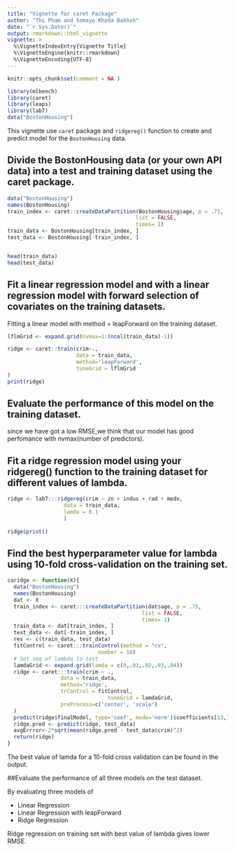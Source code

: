 ```yaml
---
title: "Vignette for caret Package"
author: "Thi Pham and Somaya Khoda Bakhsh"
date: "`r Sys.Date()`"
output: rmarkdown::html_vignette
vignette: >
  %\VignetteIndexEntry{Vignette Title}
  %\VignetteEngine{knitr::rmarkdown}
  %\VignetteEncoding{UTF-8}
---
```


```r
knitr::opts_chunk$set(comment = NA )
```

```r
library(mlbench)
library(caret)
library(leaps)
library(lab7)
data("BostonHousing")
```

This vignette use `caret` package and `ridgereg()` function to create and predict model for the `BostonHousing` data.

## Divide the BostonHousing data (or your own API data) into a test and training dataset using the caret package.

```r
data("BostonHousing")
names(BostonHousing)
train_index <- caret::createDataPartition(BostonHousing$age, p = .75,
                                         list = FALSE,
                                         times= 1)
train_data <- BostonHousing[train_index, ]
test_data <- BostonHousing[-train_index, ]


head(train_data)
head(test_data)
```


## Fit a linear regression model and with a linear regression model with forward selection of covariates on the training datasets.   

Fitting a linear model with method = leapForward on the training dataset.

```r
lflmGrid <- expand.grid(nvmax=1:(ncol(train_data)-1))

ridge <- caret::train(crim~.,
                      data = train_data,
                      method='leapForward',
                      tuneGrid = lflmGrid
)
print(ridge)
```

## Evaluate the performance of this model on the training dataset.

since we have got a low RMSE,we think that our model has good perfomance with nvmax(number of predictors).    


## Fit a ridge regression model using your ridgereg() function to the training dataset for different values of lambda.

```r
ridge <- lab7:::ridgereg(crim ~ zn + indus + rad + medv,
                  data = train_data,
                  lamda = 0.1 
                  )
              
ridge$print()
```

## Find the best hyperparameter value for lambda using 10-fold cross-validation on the training set.  

```r
caridge <- function(X){
  data("BostonHousing")
  names(BostonHousing)
  dat <- X
  train_index <- caret:::createDataPartition(dat$age, p = .75,
                                           list = FALSE,
                                           times= 1)
  train_data <- dat[train_index, ]
  test_data <- dat[-train_index, ]
  res <- c(train_data, test_data)
  fitControl <- caret:::trainControl(method = "cv",
                             number = 10)
  # Set seq of lambda to test
  lamdaGrid <- expand.grid(lamda = c(0,.01,.02,.03,.04))
  ridge <- caret:::train(crim ~ .,
                 data = train_data,
                 method='ridge',
                 trControl = fitControl,
                                tuneGrid = lamdaGrid,
                 preProcess=c('center', 'scale')
  )
  predict(ridge$finalModel, type='coef', mode='norm')$coefficients[13,]
  ridge.pred <- predict(ridge, test_data)
  avgErrror<-2*sqrt(mean(ridge.pred - test_data$crim)^2)
  return(ridge)
}
```


The best value of lamda for a 10-fold cross validation can be found in the output.  


##Evaluate the performance of all three models on the test dataset.

By evaluating three models of 

* Linear Regression
* Linear Regression with leapForward
* Ridge Regression

Ridge regression on training set with best value of lambda gives lower RMSE.













